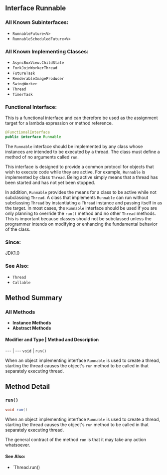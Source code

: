 ## Interface Runnable

### All Known Subinterfaces:
- `RunnableFuture<V>`
- `RunnableScheduledFuture<V>`

### All Known Implementing Classes:
- `AsyncBoxView.ChildState`
- `ForkJoinWorkerThread`
- `FutureTask`
- `RenderableImageProducer`
- `SwingWorker`
- `Thread`
- `TimerTask`

### Functional Interface:
This is a functional interface and can therefore be used as the assignment target for a lambda expression or method reference.

```java
@FunctionalInterface
public interface Runnable
```

The `Runnable` interface should be implemented by any class whose instances are intended to be executed by a thread. The class must define a method of no arguments called `run`.

This interface is designed to provide a common protocol for objects that wish to execute code while they are active. For example, `Runnable` is implemented by class `Thread`. Being active simply means that a thread has been started and has not yet been stopped.

In addition, `Runnable` provides the means for a class to be active while not subclassing `Thread`. A class that implements `Runnable` can run without subclassing `Thread` by instantiating a `Thread` instance and passing itself in as the target. In most cases, the `Runnable` interface should be used if you are only planning to override the `run()` method and no other `Thread` methods. This is important because classes should not be subclassed unless the programmer intends on modifying or enhancing the fundamental behavior of the class.

### Since:
JDK1.0

### See Also:
- `Thread`
- `Callable`

## Method Summary

### All Methods
- **Instance Methods**
- **Abstract Methods**

#### Modifier and Type | Method and Description
--- | ---
`void` | `run()`

When an object implementing interface `Runnable` is used to create a thread, starting the thread causes the object's `run` method to be called in that separately executing thread.

## Method Detail

### `run()`
```java
void run()
```

When an object implementing interface `Runnable` is used to create a thread, starting the thread causes the object's `run` method to be called in that separately executing thread.

The general contract of the method `run` is that it may take any action whatsoever.

#### See Also:
- `Thread.run()